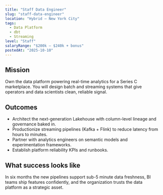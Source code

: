 ```yaml
---
title: "Staff Data Engineer"
slug: "staff-data-engineer"
location: "Hybrid — New York City"
tags:
  - Data Platform
  - dbt
  - Streaming
level: "Staff"
salaryRange: "$200k – $240k + bonus"
postedAt: "2025-10-10"
---
```


## Mission

Own the data platform powering real-time analytics for a Series C marketplace. You will design batch and streaming systems that give operators and data scientists clean, reliable signal.

## Outcomes

- Architect the next-generation Lakehouse with column-level lineage and governance baked in.
- Productionize streaming pipelines (Kafka + Flink) to reduce latency from hours to minutes.
- Partner with analytics engineers on semantic models and experimentation frameworks.
- Establish platform reliability KPIs and runbooks.

## What success looks like

In six months the new pipelines support sub-5 minute data freshness, BI teams ship features confidently, and the organization trusts the data platform as a strategic asset.
